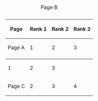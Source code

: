 {|class="article-table"
!Page
!Rank 1
!Rank 2
!Rank 3
|-
|<span class="explain">Page A</span>
|1
|2
|3
|-
|<caption>Page B</caption>
|1
|2
|3
|-
|Page C
|2
|3
|4
|}